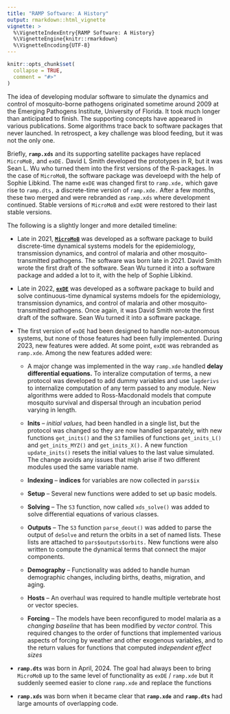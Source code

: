 ```yaml
---
title: "RAMP Software: A History"
output: rmarkdown::html_vignette
vignette: >
  %\VignetteIndexEntry{RAMP Software: A History}
  %\VignetteEngine{knitr::rmarkdown}
  %\VignetteEncoding{UTF-8}
---
```


```r
knitr::opts_chunk$set(
  collapse = TRUE,
  comment = "#>"
)
```


The idea of developing modular software to simulate the dynamics and control of mosquito-borne pathogens originated sometime around 2009 at the Emerging Pathogens Institute, University of Florida. It took much longer than anticipated to finish. The supporting concepts have appeared in various publications. Some algorithms trace back to software packages that never launched. In retrospect, a key challenge was blood feeding, but it was not the only one.

Briefly, **`ramp.xds`** and its supporting satellite packages have replaced `MicroMoB,` and `exDE.`  David L Smith developed the prototypes in R, but it was Sean L. Wu who turned them into the first versions of the R-packages. In the case of `MicroMoB`, the software package was develoepd with the help of Sophie Libkind. The name `exDE` was changed first to `ramp.xde,` which gave rise to `ramp.dts,` a discrete-time version of `ramp.xde.`  After a few months, these two merged and were rebranded as `ramp.xds` where development continued. Stable versions of `MicroMoB` and `exDE` were restored to their last stable versions.

The following is a slightly longer and more detailed timeline:

+ Late in 2021, [**`MicroMoB`**](https://dd-harp.github.io/MicroMoB) was developed as a software package to build discrete-time dynamical systems models for the epidemiology, transmission dynamics, and control of malaria and other mosquito-transmitted pathogens. The software was born late in 2021. David Smith wrote the first draft of the software. Sean Wu turned it into a software package and added a lot to it, with the help of Sophie Libkind. 

+ Late in 2022, [**`exDE`**](https://dd-harp.github.io/exDE/) was developed as a software package to build and solve continuous-time dynamical systems mdoels for the epidemiology, transmission dynamics, and control of malaria and other mosquito-transmitted pathogens. Once again, it was David Smith wrote the first draft of the software. Sean Wu turned it into a software package.  

+ The first version of `exDE` had been designed to handle non-autonomous systems, but none of those features had been fully implemented. During 2023, new features were added. At some point, `exDE` was rebranded as `ramp.xde`. Among the new features added were: 

    + A major change was implemented in the way `ramp.xde` handled **delay differential equations.** To interalize computation of terms, a new protocol was developed to add dummy variables and use `lagderivs` to internalize computation of any term passed to any module. New algorithms were added to Ross-Macdonald models that compute mosquito survival and dispersal through an incubation period varying in length.  

    + **Inits** -- *initial values,* had been handled in a single list, but the protocol was changed so they are now handled separately, with new functions `get_inits()` and the `S3` families of functions `get_inits_L()` and `get_inits_MYZ()` and `get_inits_X().` A new function `update_inits()` resets the initial values to the last value simulated. The change avoids any issues that migh arise if two different modules used the same variable name.  

    + **Indexing** -- **indices** for variables are now collected in `pars$ix`

    + **Setup** -- Several new functions were added to set up basic models. 

    + **Solving** -- The `S3` function, now called `xds_solve()` was added to solve differential equations of various classes. 

    + **Outputs** -- The `S3` function `parse_deout()` was added to parse the output of `deSolve` and return the orbits in a set of named lists. These lists are attached to `pars$outputs$orbits.` New functions were also written to compute the dynamical terms that connect the major components. 

    + **Demography** -- Functionality was added to handle human demographic changes, including births, deaths, migration, and aging.  

    + **Hosts** -- An overhaul was required to handle multiple vertebrate host or vector species. 

    + **Forcing** -- The models have been reconfigured to model malaria as a *changing baseline* that has been modified by *vector control.* This required changes to the order of functions that implemented various aspects of forcing by weather and other exogenous variables, and to the return values for functions that computed *independent effect sizes*

+ **`ramp.dts`** was born in April, 2024. The goal had always been to bring `MicroMoB` up to the same level of functionality as `exDE` / `ramp.xde` but it suddenly seemed easier to clone `ramp.xde` and replace the functions 

+ **`ramp.xds`** was born when it became clear that **`ramp.xde`** and **`ramp.dts`** had large amounts of overlapping code. 
